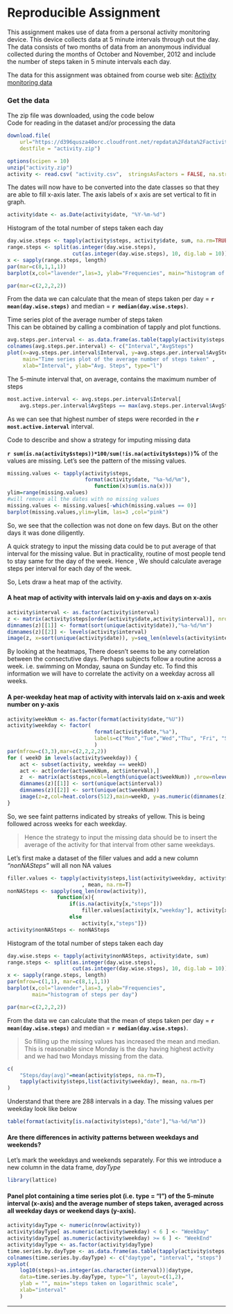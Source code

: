 # Reproducible Assignment


This assignment makes use of data from a personal activity monitoring device. This device collects data at 5 minute intervals through out the day. The data consists of two months of data from an anonymous individual collected during the months of October and November, 2012 and include the number of steps taken in 5 minute intervals each day.


The data for this assignment was obtained from course web site:
[Activity monitoring data](https://d396qusza40orc.cloudfront.net/repdata%2Fdata%2Factivity.zip)


### Get the data
The zip file was downloaded, using the code below  
Code for reading in the dataset and/or processing the data
```r
download.file(
    url="https://d396qusza40orc.cloudfront.net/repdata%2Fdata%2Factivity.zip", 
    destfile = "activity.zip")
```

```R
options(scipen = 10)
unzip("activity.zip")
activity <- read.csv( "activity.csv",  stringsAsFactors = FALSE, na.strings = c("NA"))
```

The dates will now have to be converted into the date classes so that they are able
to fill x-axis later. The axis labels of x axis are set vertical to fit in graph.
```r
activity$date <- as.Date(activity$date, "%Y-%m-%d")
```


Histogram of the total number of steps taken each day
```R
day.wise.steps <- tapply(activity$steps, activity$date, sum, na.rm=TRUE)
range.steps <- split(as.integer(day.wise.steps), 
                     cut(as.integer(day.wise.steps), 10, dig.lab = 10))
x <- sapply(range.steps, length)
par(mar=c(8,1,1,1))
barplot(x,col="lavender",las=3, ylab="Frequencies", main="histogram of steps per day")
```
```r
par(mar=c(2,2,2,2))

```



From the data we can calculate that the mean of steps taken per day = __`r mean(day.wise.steps)`__ and median = __`r median(day.wise.steps)`__.



Time series plot of the average number of steps taken  
This can be obtained by calling a combination of tapply and plot functions.
```r
avg.steps.per.interval <- as.data.frame(as.table(tapply(activity$steps, activity$interval, mean, na.rm=TRUE)))
colnames(avg.steps.per.interval) <- c("Interval","AvgSteps")
plot(x=avg.steps.per.interval$Interval, y=avg.steps.per.interval$AvgSteps,
     main="Time series plot of the average number of steps taken" ,
     xlab="Interval", ylab="Avg. Steps", type="l")
```

The 5-minute interval that, on average, contains the maximum number of steps

```r
most.active.interval <- avg.steps.per.interval$Interval[
    avg.steps.per.interval$AvgSteps == max(avg.steps.per.interval$AvgSteps)]
```
As we can see that highest number of steps were recorded in the __`r most.active.interval`__ interval. 



Code to describe and show a strategy for imputing missing data  

__`r sum(is.na(activity$steps))*100/sum(!is.na(activity$steps))`%__ of the values are missing.
Let's see the pattern of the missing values.
```r
missing.values <- tapply(activity$steps,
                         format(activity$date, "%a-%d/%m"),
                            function(x)sum(is.na(x)))
ylim=range(missing.values)
#will remove all the dates with no missing values
missing.values <- missing.values[-which(missing.values == 0)]
barplot(missing.values,ylim=ylim, las=3 ,col="pink")
```

So, we see that the collection was not done on few days. But on the other days it was done diligently.


A quick strategy to input the missing data could be to put average of that interval for the missing value. But in practicality, routine of most people tend to stay same for the day of the week. Hence , We should calculate average steps per interval for each day of the week.

So, Lets draw a heat map of the activity.  

#### A heat map of activity with intervals laid on y-axis and days on x-axis
```r
activity$interval <- as.factor(activity$interval)
z <- matrix(activity$steps[order(activity$date,activity$interval)], nrow=length(unique(activity$date)), ncol=nlevels(activity$interval), byrow = TRUE)
dimnames(z)[[1]] <- format(sort(unique(activity$date)),"%a-%d/%m")
dimnames(z)[[2]] <- levels(activity$interval)
image(z, x=sort(unique(activity$date)), y=seq_len(nlevels(activity$interval)), xlab="date", ylab="activity")
```  

By looking at the heatmaps, There doesn't seems to be any correlation between the consectutive
days. Perhaps subjects follow a routine across a week. i.e. swimming on Monday, sauna on Sunday etc.
To find this information we will have to correlate the activity on a weekday across all weeks.

#### A per-weekday heat map of activity with intervals laid on x-axis and week number on y-axis
```r
activity$weekNum <- as.factor(format(activity$date,"%U"))
activity$weekday <- factor(
                            format(activity$date,"%a"), 
                            labels=c("Mon","Tue","Wed","Thu", "Fri", "Sat", "Sun")
                            )
par(mfrow=c(3,3),mar=c(2,2,2,2))
for ( weekD in levels(activity$weekday)) {
    act <- subset(activity, weekday == weekD) 
    act <- act[order(act$weekNum, act$interval),]
    z  <- matrix(act$steps,ncol=length(unique(act$weekNum)) ,nrow=nlevels(act$interval))
    dimnames(z)[[1]] <- sort(unique(act$interval))
    dimnames(z)[[2]] <- sort(unique(act$weekNum))
    image(z=z,col=heat.colors(512),main=weekD, y=as.numeric(dimnames(z)[[2]]), x=seq_len(nlevels(act$interval)))
}
```

So, we see faint patterns indicated by streaks of yellow. This is being followed across weeks for each weekday.

> Hence the strategy to input the missing data should be to insert the average of the activity for that interval from other same weekdays.

Let's first make a dataset of the filler values and add a new column *"nonNASteps"* will all non NA values
```r
filler.values <- tapply(activity$steps,list(activity$weekday, activity$interval)
                        , mean, na.rm=T)
nonNASteps <- sapply(seq_len(nrow(activity)), 
                function(x){
                    if(is.na(activity[x,"steps"]))
                        filler.values[activity[x,"weekday"], activity[x, "interval"]] 
                    else
                        activity[x,"steps"]})
activity$nonNASteps <- nonNASteps
```

Histogram of the total number of steps taken each day
```R
day.wise.steps <- tapply(activity$nonNASteps, activity$date, sum)
range.steps <- split(as.integer(day.wise.steps), 
                     cut(as.integer(day.wise.steps), 10, dig.lab = 10))
x <- sapply(range.steps, length)
par(mfrow=c(1,1), mar=c(8,1,1,1))
barplot(x,col="lavender",las=3, ylab="Frequencies",
        main="histogram of steps per day")
```

```r
par(mar=c(2,2,2,2))
```


From the data we can calculate that the mean of steps taken per day = __`r mean(day.wise.steps)`__ and median = __`r median(day.wise.steps)`__.

> So filling up the missing values has increased the mean and median. 
This is reasonable since Monday is the day having highest activity and we had two Mondays missing from the data.

```r
c(
    "Steps/day(avg)"=mean(activity$steps, na.rm=T),
    tapply(activity$steps,list(activity$weekday), mean, na.rm=T)
)
```
Understand that there are 288 intervals in a day. The missing values per weekday look like below
```r
table(format(activity[is.na(activity$steps),"date"],"%a-%d/%m"))
```



#### Are there differences in activity patterns between weekdays and weekends?
Let's mark the weekdays and weekends separately. For this we introduce a new column in the data frame, *dayType*

```r
library(lattice)
```
#### Panel plot containing a time series plot (i.e. type = "l") of the 5-minute interval (x-axis) and the average number of steps taken, averaged across all weekday days or weekend days (y-axis). 
```r
activity$dayType <- numeric(nrow(activity))
activity$dayType[ as.numeric(activity$weekday) < 6 ] <- "WeekDay"
activity$dayType[ as.numeric(activity$weekday) >= 6 ] <- "WeekEnd"
activity$dayType <- as.factor(activity$dayType)
time.series.by.dayType <- as.data.frame(as.table(tapply(activity$steps, list(activity$dayType,activity$interval), mean, na.rm=T)))
colnames(time.series.by.dayType) <- c("daytype", "interval", "steps")
xyplot(
    log10(steps)~as.integer(as.character(interval))|daytype, 
    data=time.series.by.dayType, type="l", layout=c(1,2), 
    ylab = "", main="steps taken on logarithmic scale", 
    xlab="interval"
    )
```
***

